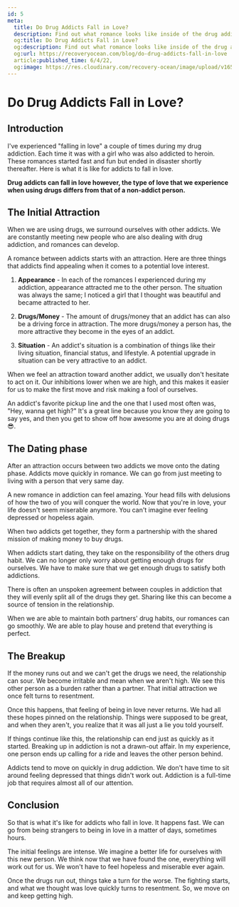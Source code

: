 ```yaml
---
id: 5
meta:
  title: Do Drug Addicts Fall in Love?
  description: Find out what romance looks like inside of the drug addiction community.
  og:title: Do Drug Addicts Fall in Love?
  og:description: Find out what romance looks like inside of the drug addiction community.
  og:url: https://recoveryocean.com/blog/do-drug-addicts-fall-in-love
  article:published_time: 6/4/22,
  og:image: https://res.cloudinary.com/recovery-ocean/image/upload/v1654555428/heart_akzboj.jpg
---
```


# Do Drug Addicts Fall in Love?

<PostImage image={image} alt="Red painted heart" by="Photo by Belinda Fewings"/>
<PostNavigation items={[["Introduction", "section-1"], ["The Initial Attraction", "section-2"], ["The Dating Phase", "section-3"], ["The Breakup", "section-4"], ["Conclusion", "section-5"]]} />

<span id="section-1"></span>
## Introduction

I've experienced "falling in love" a couple of times during my drug addiction. Each time it was with a girl who was also addicted to heroin. These romances started fast and fun but ended in disaster shortly thereafter. Here is what it is like for addicts to fall in love.

<strong>Drug addicts can fall in love however, the type of love that we experience when using drugs differs from that of a non-addict person.</strong>

<span id="section-2"></span>
## The Initial Attraction
<PostImage image={image4} alt="Sparks fly between a couple" by="Image by Brigitte Werner"/>

When we are using drugs, we surround ourselves with other addicts. We are constantly meeting new people who are also dealing with drug addiction, and romances can develop.

A romance between addicts starts with an attraction. Here are three things that addicts find appealing when it comes to a potential love interest. 

1. **Appearance** - In each of the romances I experienced during my addiction, appearance attracted me to the other person. The situation was always the same; I noticed a girl that I thought was beautiful and became attracted to her.

2. **Drugs/Money** - The amount of drugs/money that an addict has can also be a driving force in attraction. The more drugs/money a person has, the more attractive they become in the eyes of an addict.

3. **Situation** - An addict's situation is a combination of things like their living situation, financial status, and lifestyle. A potential upgrade in situation can be very attractive to an addict. 

When we feel an attraction toward another addict, we usually don't hesitate to act on it. Our inhibitions lower when we are high, and this makes it easier for us to make the first move and risk making a fool of ourselves.

An addict's favorite pickup line and the one that I used most often was, "Hey, wanna get high?" It's a great line because you know they are going to say yes, and then you get to show off how awesome you are at doing drugs 😎.

<span id="section-3"></span>
## The Dating phase
<PostImage image={image3} alt="Couple having a dinner date" by="Image by Piyapong Saydaung"/>

After an attraction occurs between two addicts we move onto the dating phase. Addicts move quickly in romance. We can go from just meeting to living with a person that very same day. 

A new romance in addiction can feel amazing. Your head fills with delusions of how the two of you will conquer the world. Now that you're in love, your life doesn't seem miserable anymore. You can't imagine ever feeling depressed or hopeless again.

When two addicts get together, they form a partnership with the shared mission of making money to buy drugs.

When addicts start dating, they take on the responsibility of the others drug habit. We can no longer only worry about getting enough drugs for ourselves. We have to make sure that we get enough drugs to satisfy both addictions. 

There is often an unspoken agreement between couples in addiction that they will evenly split all of the drugs they get. Sharing like this can become a source of tension in the relationship.

When we are able to maintain both partners' drug habits, our romances can go smoothly. We are able to play house and pretend that everything is perfect.

<span id="section-4"></span>
## The Breakup
<PostImage image={image2} alt="Couple breaking up going through divorce" by="Image by Pintera Studio"/>

If the money runs out and we can't get the drugs we need, the relationship can sour. We become irritable and mean when we aren't high. We see this other person as a burden rather than a partner. That initial attraction we once felt turns to resentment.

Once this happens, that feeling of being in love never returns. We had all these hopes pinned on the relationship. Things were supposed to be great, and when they aren't, you realize that it was all just a lie you told yourself. 

If things continue like this, the relationship can end just as quickly as it started. Breaking up in addiction is not a drawn-out affair. In my experience, one person ends up calling for a ride and leaves the other person behind.

Addicts tend to move on quickly in drug addiction. We don't have time to sit around feeling depressed that things didn't work out. Addiction is a full-time job that requires almost all of our attention.

<span id="section-5"></span>
## Conclusion

So that is what it's like for addicts who fall in love. It happens fast. We can go from being strangers to being in love in a matter of days, sometimes hours. 

The initial feelings are intense. We imagine a better life for ourselves with this new person. We think now that we have found the one, everything will work out for us. We won't have to feel hopeless and miserable ever again.

Once the drugs run out, things take a turn for the worse. The fighting starts, and what we thought was love quickly turns to resentment. So, we move on and keep getting high.
